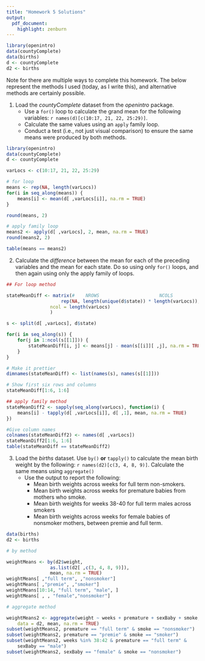 ```yaml
---
title: "Homework 5 Solutions"
output:
  pdf_document:
    highlight: zenburn
---
```


```r
library(openintro)
data(countyComplete)
data(births)
d <- countyComplete
d2 <- births
```

Note for there are multiple ways to complete this homework. The below 
  represent the methods I used (today, as I write this), and alternative methods are certainly possible.


1. Load the *countyComplete* dataset from the *openintro* package. 
	+ Use a `for()` loop to calculate the grand mean for the following variables: `r names(d)[c(10:17, 21, 22, 25:29)]`. 
	+ Calculate the same values using an `apply` family loop.
	+ Conduct a test (i.e., not just visual comparison) to ensure the same means were produced by both methods.

```r
library(openintro)
data(countyComplete)
d <- countyComplete

varLocs <- c(10:17, 21, 22, 25:29)

# for loop
means <- rep(NA, length(varLocs))
for(i in seq_along(means)) {
	means[i] <- mean(d[ ,varLocs[i]], na.rm = TRUE)
}

round(means, 2)

# apply family loop
means2 <- apply(d[ ,varLocs], 2, mean, na.rm = TRUE)
round(means2, 2)

table(means == means2)
```

2. Calculate the *difference* between the mean for each of the preceding
  variables and the mean for each state. Do so using only `for()` loops, and then again using only the apply family of loops.

```r

## For loop method

stateMeanDiff <- matrix(#	 NROWS						NCOLS
					rep(NA, length(unique(d$state)) * length(varLocs)),
				ncol = length(varLocs)
				)

s <- split(d[ ,varLocs], d$state)

for(i in seq_along(s)) {
	for(j in 1:ncol(s[[1]])) {
		stateMeanDiff[i, j] <- means[j] - mean(s[[i]][ ,j], na.rm = TRUE)
	}
}

# Make it prettier
dimnames(stateMeanDiff) <- list(names(s), names(s[[1]]))

# Show first six rows and columns
stateMeanDiff[1:6, 1:6] 

## apply family method
stateMeanDiff2 <- sapply(seq_along(varLocs), function(i) {
	means[i] - tapply(d[ ,varLocs[i]], d[ ,1], mean, na.rm = TRUE)
})

#Give column names
colnames(stateMeanDiff2) <- names(d[ ,varLocs])
stateMeanDiff2[1:6, 1:6]
table(stateMeanDiff == stateMeanDiff2)
```

3. Load the *births* dataset. Use `by()` **or** `tapply()` to calculate the
  mean birth weight by the following: `r names(d2)[c(3, 4, 8, 9)]`. Calculate the same means using `aggregate()`
  	+ Use the output to report the following:
  		- Mean birth weights across weeks for full term non-smokers.
  		- Mean birth weights across weeks for premature babies from mothers
  		  who smoke.
  		- Mean birth weights for weeks 38-40 for full term males across smokers
  		- Mean birth weights across weeks for female babies of nonsmoker
  		  mothers, between premie and full term.


```r
data(births)
d2 <- births

# by method

weightMeans <- by(d2$weight, 
				as.list(d2[ ,c(3, 4, 8, 9)]),
				mean, na.rm = TRUE)
weightMeans[ ,"full term", ,"nonsmoker"]
weightMeans[ ,"premie", ,"smoker"]
weightMeans[10:14, "full term", "male", ]
weightMeans[ , , "female","nonsmoker"]

# aggregate method

weightMeans2 <- aggregate(weight ~ weeks + premature + sexBaby + smoke, 
	data = d2, mean, na.rm = TRUE)
subset(weightMeans2, premature == "full term" & smoke == "nonsmoker")
subset(weightMeans2, premature == "premie" & smoke == "smoker")
subset(weightMeans2, weeks %in% 38:42 & premature == "full term" & 
	sexBaby == "male")
subset(weightMeans2, sexBaby == "female" & smoke == "nonsmoker")
```